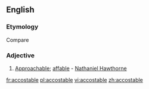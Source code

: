 ==English==

===Etymology===
Compare {{etyl|fr}} {{term|accostable|lang=fi}}

===Adjective===
{{en-adj}}

# {{rare}} [[approachable|Approachable]]; [[affable]] - [[w:Nathaniel Hawthorne|Nathaniel Hawthorne]]

[[fr:accostable]]
[[pl:accostable]]
[[vi:accostable]]
[[zh:accostable]]